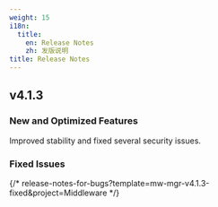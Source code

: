 ```yaml
---
weight: 15
i18n:
  title:
    en: Release Notes
    zh: 发版说明
title: Release Notes
---
```


## v4.1.3

### New and Optimized Features

Improved stability and fixed several security issues.

### Fixed Issues

{/* release-notes-for-bugs?template=mw-mgr-v4.1.3-fixed&project=Middleware */}
